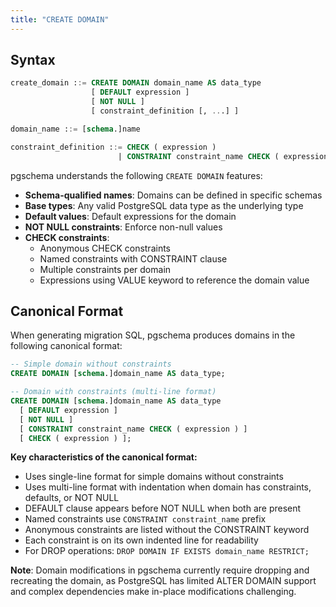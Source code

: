```yaml
---
title: "CREATE DOMAIN"
---
```


## Syntax

```sql
create_domain ::= CREATE DOMAIN domain_name AS data_type
                  [ DEFAULT expression ]
                  [ NOT NULL ]
                  [ constraint_definition [, ...] ]

domain_name ::= [schema.]name

constraint_definition ::= CHECK ( expression )
                        | CONSTRAINT constraint_name CHECK ( expression )
```

pgschema understands the following `CREATE DOMAIN` features:

- **Schema-qualified names**: Domains can be defined in specific schemas
- **Base types**: Any valid PostgreSQL data type as the underlying type
- **Default values**: Default expressions for the domain
- **NOT NULL constraints**: Enforce non-null values
- **CHECK constraints**: 
  - Anonymous CHECK constraints
  - Named constraints with CONSTRAINT clause
  - Multiple constraints per domain
  - Expressions using VALUE keyword to reference the domain value

## Canonical Format

When generating migration SQL, pgschema produces domains in the following canonical format:

```sql
-- Simple domain without constraints
CREATE DOMAIN [schema.]domain_name AS data_type;

-- Domain with constraints (multi-line format)
CREATE DOMAIN [schema.]domain_name AS data_type
  [ DEFAULT expression ]
  [ NOT NULL ]
  [ CONSTRAINT constraint_name CHECK ( expression ) ]
  [ CHECK ( expression ) ];
```

**Key characteristics of the canonical format:**

- Uses single-line format for simple domains without constraints
- Uses multi-line format with indentation when domain has constraints, defaults, or NOT NULL
- DEFAULT clause appears before NOT NULL when both are present
- Named constraints use `CONSTRAINT constraint_name` prefix
- Anonymous constraints are listed without the CONSTRAINT keyword
- Each constraint is on its own indented line for readability
- For DROP operations: `DROP DOMAIN IF EXISTS domain_name RESTRICT;`

**Note**: Domain modifications in pgschema currently require dropping and recreating the domain, as PostgreSQL has limited ALTER DOMAIN support and complex dependencies make in-place modifications challenging.